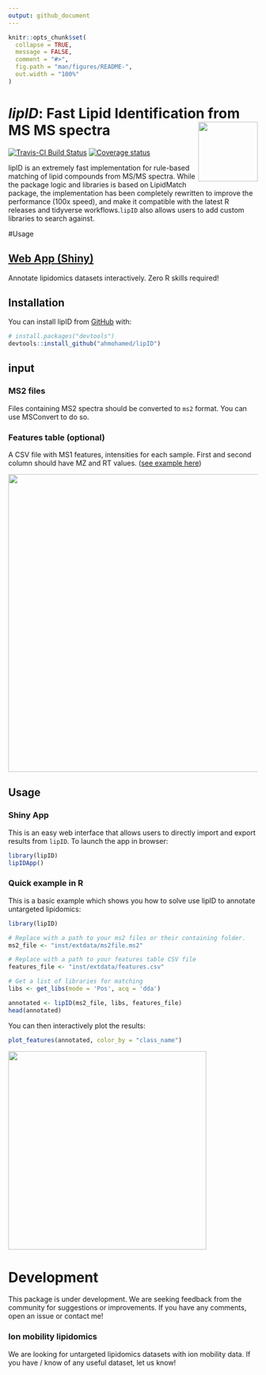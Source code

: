 ```yaml
---
output: github_document
---
```


<!-- README.md is generated from README.Rmd. Please edit that file -->

```r
knitr::opts_chunk$set(
  collapse = TRUE,
  message = FALSE,
  comment = "#>",
  fig.path = "man/figures/README-",
  out.width = "100%"
)
```
# *lipID*: Fast Lipid Identification from MS MS spectra <img src="man/figures/logo.png" align="right" alt="" width="120" />


<!-- badges: start -->
[![Travis-CI Build Status](https://travis-ci.org/ahmohamed/lipidr.svg?branch=master)](https://travis-ci.org/ahmohamed/lipID)
[![Coverage status](https://codecov.io/gh/ahmohamed/lipID/branch/master/graph/badge.svg)](https://codecov.io/github/ahmohamed/lipID?branch=master)
<!-- badges: end -->

lipID is an extremely fast implementation for rule-based matching of
lipid compounds from MS/MS spectra. While the package logic and libraries
is based on LipidMatch package, the implementation has been completely
rewritten to improve the performance (100x speed), and make it compatible
with the latest R releases and tidyverse workflows.`lipID` also allows
users to add custom libraries to search against.

#Usage

## [Web App (Shiny)](https://ahmohamed.shinyapps.io/lipID/)

Annotate lipidomics datasets interactively. Zero R skills required!

## Installation

You can install lipID from [GitHub](https://github.com/ahmohamed/lipID) with:

``` r
# install.packages("devtools")
devtools::install_github("ahmohamed/lipID")
```
## input
### MS2 files
Files containing MS2 spectra should be converted to `ms2` format. You can use MSConvert to do so.

### Features table (optional)
A CSV file with MS1 features, intensities for each sample. First and second column should have MZ and RT values. ([see example here](https://github.com/ahmohamed/lipID/tree/master/inst/extdata))

<img src="man/figures/feature_table.png" width="600">


## Usage
### Shiny App
This is an easy web interface that allows users to directly import and export results from `lipID`. To launch the app in browser: 

```r
library(lipID)
lipIDApp()
```

### Quick example in R

This is a basic example which shows you how to solve use lipID to annotate untargeted lipidomics:

```r
library(lipID)

# Replace with a path to your ms2 files or their containing folder.
ms2_file <- "inst/extdata/ms2file.ms2"

# Replace with a path to your features table CSV file
features_file <- "inst/extdata/features.csv"

# Get a list of libraries for matching
libs <- get_libs(mode = 'Pos', acq = 'dda')

annotated <- lipID(ms2_file, libs, features_file)
head(annotated)
```

You can then interactively plot the results:

```r
plot_features(annotated, color_by = "class_name")
```

<img src="man/figures/plot_features.gif" width="400">

# Development

This package is under development. We are seeking feedback from the community for suggestions or improvements. If you have any comments, open an issue or contact me!

### Ion mobility lipidomics

We are looking for untargeted lipidomics datasets with ion mobility data. If you have / know of any useful dataset, let us know!